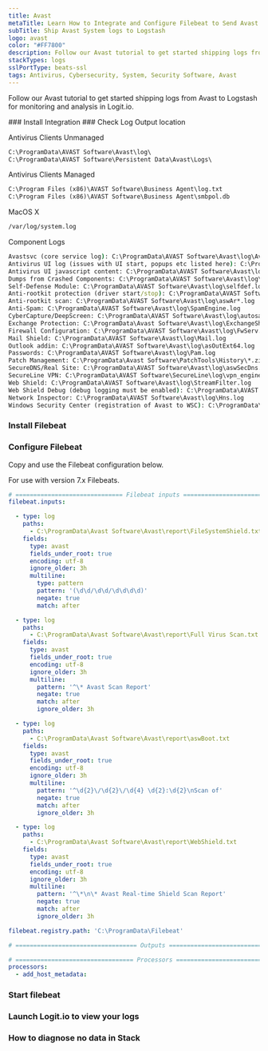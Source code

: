 ```yaml
---
title: Avast
metaTitle: Learn How to Integrate and Configure Filebeat to Send Avast Logs
subTitle: Ship Avast System logs to Logstash
logo: avast
color: "#FF7800"
description: Follow our Avast tutorial to get started shipping logs from Avast to Logstash for monitoring and analysis in Logit.io.
stackTypes: logs
sslPortType: beats-ssl
tags: Antivirus, Cybersecurity, System, Security Software, Avast
---
```


Follow our Avast tutorial to get started shipping logs from Avast to Logstash for monitoring and analysis in Logit.io.

<Steps>
  ### Install Integration
  <InstallIntegration/>
  ### Check Log Output location

  Antivirus Clients Unmanaged
          
  ```cmd copy
  C:\ProgramData\AVAST Software\Avast\log\
  C:\ProgramData\AVAST Software\Persistent Data\Avast\Logs\
  ```

  Antivirus Clients Managed

  ```cmd copy
  C:\Program Files (x86)\AVAST Software\Business Agent\log.txt
  C:\Program Files (x86)\AVAST Software\Business Agent\smbpol.db
  ```

  MacOS X

  ```cmd copy
  /var/log/system.log
  ```

  Component Logs
  ```cmd copy
  Avastsvc (core service log): C:\ProgramData\AVAST Software\Avast\log\AvastSvc.log
  Antivirus UI log (issues with UI start, popups etc listed here): C:\ProgramData\AVAST Software\Avast\log\AvastUI.log
  Antivirus UI javascript content: C:\ProgramData\AVAST Software\Avast\log\HtmlRemoteContent.log
  Dumps from Crashed Components: C:\ProgramData\AVAST Software\Avast\log\unp*.mdmp
  Self-Defense Module: C:\ProgramData\AVAST Software\Avast\log\selfdef.log
  Anti-rootkit protection (driver start/stop): C:\ProgramData\AVAST Software\Avast\log\arpot.log
  Anti-rootkit scan: C:\ProgramData\AVAST Software\Avast\log\aswAr*.log
  Anti-Spam: C:\ProgramData\AVAST Software\Avast\log\SpamEngine.log
  CyberCapture/DeepScreen: C:\ProgramData\AVAST Software\Avast\log\autosandbox.log
  Exchange Protection: C:\ProgramData\Avast Software\Avast\log\ExchangeShield.log
  Firewall Configuration: C:\ProgramData\AVAST Software\Avast\log\FwServ.log
  Mail Shield: C:\ProgramData\AVAST Software\Avast\log\Mail.log
  Outlook addin: C:\ProgramData\AVAST Software\Avast\log\asOutExt64.log
  Passwords: C:\ProgramData\AVAST Software\Avast\log\Pam.log
  Patch Management: C:\ProgramData\Avast Software\PatchTools\History\*.zip
  SecureDNS/Real Site: C:\ProgramData\AVAST Software\Avast\log\aswSecDns.log
  SecureLine VPN: C:\ProgramData\AVAST Software\SecureLine\log\vpn_engine.log
  Web Shield: C:\ProgramData\AVAST Software\Avast\log\StreamFilter.log
  Web Shield Debug (debug logging must be enabled): C:\ProgramData\AVAST Software\Avast\log\FilterEngine.log
  Network Inspector: C:\ProgramData\AVAST Software\Avast\log\Hns.log
  Windows Security Center (registration of Avast to WSC): C:\ProgramData\AVAST Software\Avast\log\wsc.log
  ```

  ### Install Filebeat

  <InstallFilebeat />

  ### Configure Filebeat

  Copy and use the Filebeat configuration below.

  <Callout type="warning">
    For use with version 7.x Filebeats.
  </Callout>

  ```yml copy
  # ============================== Filebeat inputs ==============================
  filebeat.inputs:

    - type: log
      paths:
        - C:\ProgramData\Avast Software\Avast\report\FileSystemShield.txt
      fields:
        type: avast
        fields_under_root: true
        encoding: utf-8
        ignore_older: 3h
        multiline:
          type: pattern 
          pattern: '(\d\d/\d\d/\d\d\d\d)' 
          negate: true 
          match: after

    - type: log
      paths:
        - C:\ProgramData\Avast Software\Avast\report\Full Virus Scan.txt
      fields:
        type: avast
        fields_under_root: true
        encoding: utf-8
        ignore_older: 3h
        multiline:
          pattern: '^\* Avast Scan Report'
          negate: true
          match: after
          ignore_older: 3h

    - type: log
      paths:
        - C:\ProgramData\Avast Software\Avast\report\aswBoot.txt
      fields:
        type: avast
        fields_under_root: true
        encoding: utf-8
        ignore_older: 3h
        multiline:
          pattern: '^\d{2}\/\d{2}\/\d{4} \d{2}:\d{2}\nScan of'
          negate: true
          match: after
          ignore_older: 3h

    - type: log
      paths:
        - C:\ProgramData\Avast Software\Avast\report\WebShield.txt
      fields:
        type: avast
        fields_under_root: true
        encoding: utf-8
        ignore_older: 3h
        multiline:
          pattern: '^\*\n\* Avast Real-time Shield Scan Report'
          negate: true
          match: after
          ignore_older: 3h

  filebeat.registry.path: 'C:\ProgramData\Filebeat'

  # ================================== Outputs ===================================
  ```
  <ConfigureOutput />

  ```yml copy
  # ================================= Processors =================================
  processors:
    - add_host_metadata:
  ```

  ### Start filebeat
  
  <StartFilebeat />

  ### Launch Logit.io to view your logs
  <LaunchStack utmMedium="logs" utmCampaign="avast" source="avast" />

  ### How to diagnose no data in Stack

  <DiagnoseNoData />
</Steps>